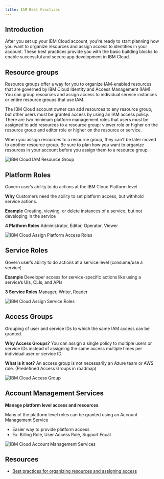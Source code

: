 ```yaml
---
title: IAM Best Practices
---
```



<PageDescription>

</PageDescription>

## Introduction

After you set up your IBM Cloud account, you're ready to start planning how you want to organize resources and assign access to identities in your account. These best practices provide you with the basic building blocks to enable successful and secure app development in IBM Cloud. 

## Resource groups

Resource groups offer a way for you to organize IAM-enabled resources that are governed by IBM Cloud Identity and Access Management (IAM). You can group resources and assign access to individual service instances or entire resource groups that use IAM.

The IBM Cloud account owner can add resources to any resource group, but other users must be granted access by using an IAM access policy. There are two minimum platform management roles that users must be assigned to add resources to a resource group: viewer role or higher on the resource group and editor role or higher on the resource or service.

When you assign resources to a resource group, they can't be later moved to another resource group. Be sure to plan how you want to organize resources in your account before you assign them to a resource group.

![IBM Cloud IAM Resource Group](images/RG.png)

## Platform Roles
Govern user’s ability to do actions at the IBM Cloud Platform level

**Why**
Customers need the ability to set platform access, but withhold service actions.

**Example**
Creating, viewing, or delete instances of a service, but not developing in the service

**4 Platform Roles**
Administrator, Editor, Operator, Viewer

![IBM Cloud Assign Platform Access Roles](images/Platform.png)

## Service Roles
Govern user’s ability to do actions at a service level (consume/use a service)

**Example**
Developer access for service-specific actions like using a service’s UIs, CLIs, and APIs

**3 Service Roles**
Manager, Writer, Reader

![IBM Cloud Assign Service Roles](images/ServiceRole.png)

## Access Groups
Grouping of user and service IDs to which the same IAM access can be granted.

**Why Access Groups?**
You can assign a single policy to multiple users or service IDs instead of assigning the same access multiple times per individual user or service ID.

**What is it not?**
An access group is not necessarily an Azure team or AWS role. (Predefined Access Groups in roadmap)

![IBM Cloud Access Group](images/AG.png)

## Account Management Services

**Manage platform level access and resources**

Many of the platform level roles can be granted using an Account Management Service
- Easier way to provide platform access
- Ex: Billing Role, User Access Role, Support Focal

![IBM Cloud Account Management Services](images/AMS.png)

## Resources
- [Best practices for organizing resources and assigning access](https://cloud.ibm.com/docs/account?topic=account-account_setup)
